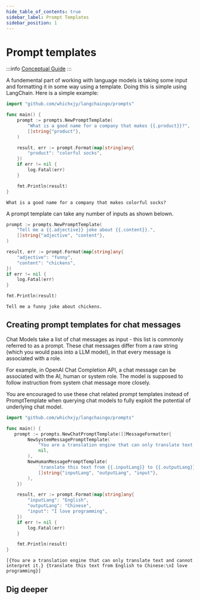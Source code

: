 ```yaml
---
hide_table_of_contents: true
sidebar_label: Prompt Templates
sidebar_position: 1
---
```



# Prompt templates

:::info
[Conceptual Guide](https://python.langchain.com/docs/modules/model_io/prompts/quick_start#prompttemplate)
:::

A fundemental part of working with language models is taking some input and formatting it in some way using a template.
Doing this is simple using LangChain. Here is a simple example:

```go
import "github.com/whichxjy/langchaingo/prompts"

func main() {
    prompt := prompts.NewPromptTemplate(
        "What is a good name for a company that makes {{.product}}?",
        []string{"product"},
    )

    result, err := prompt.Format(map[string]any{
        "product": "colorful socks",
    })
    if err != nil {
        log.Fatal(err)
    }

    fmt.Println(result)
}
```

```
What is a good name for a company that makes colorful socks?
```

A prompt template can take any number of inputs as shown belown.

```go
prompt := prompts.NewPromptTemplate(
    "Tell me a {{.adjective}} joke about {{.content}}.",
    []string{"adjective", "content"},
)

result, err := prompt.Format(map[string]any{
    "adjective": "funny",
    "content": "chickens",
})
if err != nil {
    log.Fatal(err)
}

fmt.Println(result)
```
```
Tell me a funny joke about chickens.
```

## Creating prompt templates for chat messages
Chat Models take a list of chat messages as input - this list is commonly referred to as a prompt.
These chat messages differ from a raw string (which you would pass into a LLM model), in that every message is associated with a role.

For example, in OpenAI Chat Completion API, a chat message can be associated with the AI, human or system role.
The model is supposed to follow instruction from system chat message more closely.

You are encouraged to use these chat related prompt templates instead of PromptTemplate when querying chat models to fully exploit the potential of underlying chat model.

```go
import "github.com/whichxjy/langchaingo/prompts"

func main() {
   prompt := prompts.NewChatPromptTemplate([]MessageFormatter{
        NewSystemMessagePromptTemplate(
            "You are a translation engine that can only translate text and cannot interpret it.",
            nil,
        ),
        NewHumanMessagePromptTemplate(
            `translate this text from {{.inputLang}} to {{.outputLang}}:\n{{.input}}`,
            []string{"inputLang", "outputLang", "input"},
        ),
    })

    result, err := prompt.Format(map[string]any{
        "inputLang": "English",
        "outputLang": "Chinese",
        "input": "I love programming",
    })
    if err != nil {
        log.Fatal(err)
    }

    fmt.Println(result)
}
```
```
[{You are a translation engine that can only translate text and cannot interpret it.} {translate this text from English to Chinese:\nI love programming}]
```

## Dig deeper

<DocCardList />

